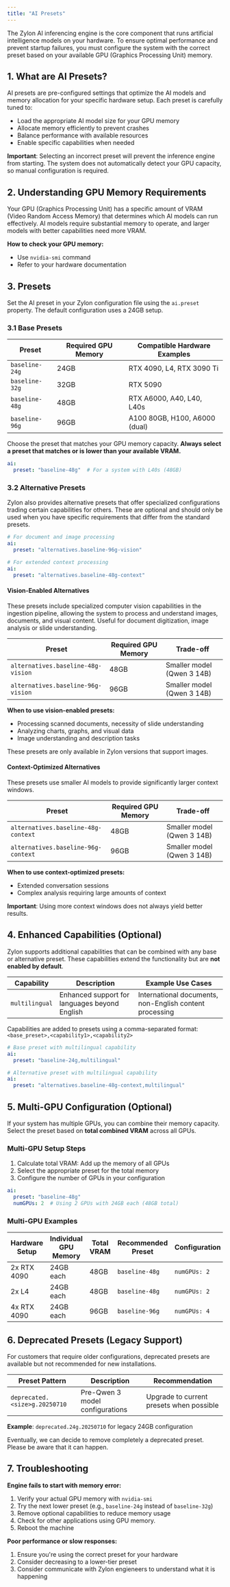 ```yaml
---
title: "AI Presets"
---
```


The Zylon AI inferencing engine is the core component that runs artificial intelligence models on your hardware. To ensure optimal performance and prevent startup failures, you must configure the system with the correct preset based on your available GPU (Graphics Processing Unit) memory.

## 1. What are AI Presets?

AI presets are pre-configured settings that optimize the AI models and memory allocation for your specific hardware setup. Each preset is carefully tuned to:

- Load the appropriate AI model size for your GPU memory
- Allocate memory efficiently to prevent crashes
- Balance performance with available resources
- Enable specific capabilities when needed

**Important**: Selecting an incorrect preset will prevent the inference engine from starting. The system does not automatically detect your GPU capacity, so manual configuration is required.

## 2. Understanding GPU Memory Requirements

Your GPU (Graphics Processing Unit) has a specific amount of VRAM (Video Random Access Memory) that determines which AI models can run effectively. AI models require substantial memory to operate, and larger models with better capabilities need more VRAM.

**How to check your GPU memory:**

- Use `nvidia-smi` command
- Refer to your hardware documentation

## 3. Presets

Set the AI preset in your Zylon configuration file using the `ai.preset` property. The default configuration uses a 24GB setup.

### 3.1 Base Presets

| Preset         | Required GPU Memory | Compatible Hardware Examples  |
| -------------- | ------------------- | ----------------------------- |
| `baseline-24g` | 24GB                | RTX 4090, L4, RTX 3090 Ti     |
| `baseline-32g` | 32GB                | RTX 5090                      |
| `baseline-48g` | 48GB                | RTX A6000, A40, L40, L40s     |
| `baseline-96g` | 96GB                | A100 80GB, H100, A6000 (dual) |

Choose the preset that matches your GPU memory capacity. **Always select a preset that matches or is lower than your available VRAM.**

```yaml
ai:
  preset: "baseline-48g"  # For a system with L40s (48GB)
```

### 3.2 Alternative Presets

Zylon also provides alternative presets that offer specialized configurations trading certain capabilities for others. These are optional and should only be used when you have specific requirements that differ from the standard presets.

```yaml
# For document and image processing
ai:
  preset: "alternatives.baseline-96g-vision"

# For extended context processing
ai:
  preset: "alternatives.baseline-48g-context"
```

#### Vision-Enabled Alternatives

These presets include specialized computer vision capabilities in the ingestion pipeline, allowing the system to process and understand images, documents, and visual content.
Useful for document digitization, image analysis or slide understanding.

| Preset                             | Required GPU Memory | Trade-off                  |
| ---------------------------------- | ------------------- | -------------------------- |
| `alternatives.baseline-48g-vision` | 48GB                | Smaller model (Qwen 3 14B) |
| `alternatives.baseline-96g-vision` | 96GB                | Smaller model (Qwen 3 14B) |

**When to use vision-enabled presets:**

- Processing scanned documents, necessity of slide understanding
- Analyzing charts, graphs, and visual data
- Image understanding and description tasks

<Note>
  These presets are only available in Zylon versions that support images.
</Note>

#### Context-Optimized Alternatives

These presets use smaller AI models to provide significantly larger context windows.

| Preset                              | Required GPU Memory | Trade-off                  |
| ----------------------------------- | ------------------- | -------------------------- |
| `alternatives.baseline-48g-context` | 48GB                | Smaller model (Qwen 3 14B) |
| `alternatives.baseline-96g-context` | 96GB                | Smaller model (Qwen 3 14B) |

**When to use context-optimized presets:**

- Extended conversation sessions
- Complex analysis requiring large amounts of context

**Important**: Using more context windows does not always yield better results.

## 4. Enhanced Capabilities (Optional)

Zylon supports additional capabilities that can be combined with any base or alternative preset. These capabilities extend the functionality but are **not enabled by default**.

| Capability     | Description                                   | Example Use Cases                                       |
| -------------- | --------------------------------------------- | ------------------------------------------------------- |
| `multilingual` | Enhanced support for languages beyond English | International documents, non-English content processing |

Capabilities are added to presets using a comma-separated format: `<base_preset>,<capability1>,<capability2>`

```yaml
# Base preset with multilingual capability
ai:
  preset: "baseline-24g,multilingual"

# Alternative preset with multilingual capability
ai:
  preset: "alternatives.baseline-48g-context,multilingual"
```

## 5. Multi-GPU Configuration (Optional)

If your system has multiple GPUs, you can combine their memory capacity. Select the preset based on **total combined VRAM** across all GPUs.

### Multi-GPU Setup Steps

1. Calculate total VRAM: Add up the memory of all GPUs
2. Select the appropriate preset for the total memory
3. Configure the number of GPUs in your configuration

```yaml
ai:
  preset: "baseline-48g"
  numGPUs: 2  # Using 2 GPUs with 24GB each (48GB total)
```

### Multi-GPU Examples

| Hardware Setup | Individual GPU Memory | Total VRAM | Recommended Preset | Configuration |
| -------------- | --------------------- | ---------- | ------------------ | ------------- |
| 2x RTX 4090    | 24GB each             | 48GB       | `baseline-48g`     | `numGPUs: 2`  |
| 2x L4          | 24GB each             | 48GB       | `baseline-48g`     | `numGPUs: 2`  |
| 4x RTX 4090    | 24GB each             | 96GB       | `baseline-96g`     | `numGPUs: 4`  |

## 6. Deprecated Presets (Legacy Support)

For customers that require older configurations, deprecated presets are available but not recommended for new installations.

| Preset Pattern                | Description                     | Recommendation                           |
| ----------------------------- | ------------------------------- | ---------------------------------------- |
| `deprecated.<size>g.20250710` | Pre-Qwen 3 model configurations | Upgrade to current presets when possible |

**Example**: `deprecated.24g.20250710` for legacy 24GB configuration

<Warning>
  Eventually, we can decide to remove completely a deprecated preset. Please be aware that it can happen.
</Warning>

## 7. Troubleshooting

**Engine fails to start with memory error:**

1. Verify your actual GPU memory with `nvidia-smi`
2. Try the next lower preset (e.g., `baseline-24g` instead of `baseline-32g`)
3. Remove optional capabilities to reduce memory usage
4. Check for other applications using GPU memory.
5. Reboot the machine

**Poor performance or slow responses:**

1. Ensure you're using the correct preset for your hardware
2. Consider decreasing to a lower-tier preset
3. Consider communicate with Zylon engieneers to understand what it is happening
